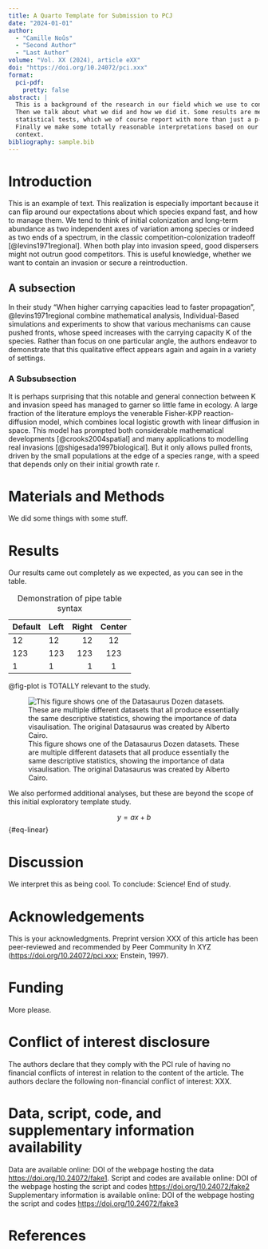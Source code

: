```yaml
---
title: A Quarto Template for Submission to PCJ
date: "2024-01-01"
author:
  - "Camille Noûs"
  - "Second Author"
  - "Last Author"
volume: "Vol. XX (2024), article eXX"
doi: "https://doi.org/10.24072/pci.xxx"
format:
  pci-pdf:
    pretty: false
abstract: |
  This is a background of the research in our field which we use to contextualise the need for our study. 
  Then we talk about what we did and how we did it. Some results are mentioned, some figures and tables,
  statistical tests, which we of course report with more than just a p-value.
  Finally we make some totally reasonable interpretations based on our results and put them into a broader
  context.
bibliography: sample.bib
---
```


# Introduction

This is an example of text. This realization is especially important because it can flip around our expectations about which species expand fast, and how to manage them. We tend to think of initial colonization and long-term abundance as two independent axes of variation among species or indeed as two ends of a spectrum, in the classic competition-colonization tradeoff [@levins1971regional]. When both play into invasion speed, good dispersers might not outrun good competitors. This is useful knowledge, whether we want to contain an invasion or secure a reintroduction.

## A subsection

In their study "When higher carrying capacities lead to faster propagation",
@levins1971regional combine mathematical analysis, Individual-Based simulations and experiments to show that various mechanisms can cause pushed fronts, whose speed increases with the carrying capacity K of the species. Rather than focus on one particular angle, the authors endeavor to demonstrate that this qualitative effect appears again and again in a variety of settings.

### A Subsubsection

It is perhaps surprising that this notable and general connection between K and invasion speed has managed to garner so little fame in ecology. A large fraction of the literature employs the venerable Fisher-KPP reaction-diffusion model, which combines local logistic growth with linear diffusion in space. This model has prompted both considerable mathematical developments [@crooks2004spatial] and many applications to modelling real invasions [@shigesada1997biological]. But it only allows pulled fronts, driven by the small populations at the edge of a species range, with a speed that depends only on their initial growth rate r.

# Materials and Methods

We did some things with some stuff.


# Results

Our results came out completely as we expected, as you can see in the table.

| Default | Left | Right | Center |
|---------|:-----|------:|:------:|
| 12      | 12   |    12 |   12   |
| 123     | 123  |   123 |  123   |
| 1       | 1    |     1 |   1    |

: Demonstration of pipe table syntax

@fig-plot is TOTALLY relevant to the study.

![This figure shows one of the Datasaurus Dozen datasets. These are multiple different datasets that all produce essentially the same descriptive statistics, showing the importance of data visaulisation. The original Datasaurus was created by Alberto Cairo.](datasaurus.png){#fig-plot}

We also performed additional analyses, but these are beyond the scope of this initial exploratory template study.

$$ y = ax + b $${#eq-linear}

# Discussion

We interpret this as being cool. To conclude: Science! End of study.

# Acknowledgements

This is your acknowledgments.
<!-- if submitting to PCI Journal, include:-->
Preprint version XXX<!--change to the correct number--> of this article has been peer-reviewed
and recommended by Peer Community In XYZ<!--[change to the name of the PCI]--> (<https://doi.org/10.24072/pci.xxx><!--[replace with the doi of the recommendation]-->;
Enstein, 1997<!--[replace with the citation of the recommendation]-->).

# Funding

More please.

# Conflict of interest disclosure

The authors declare that they comply with the PCI rule of having no financial conflicts of interest in relation to the content of the article. <!--IF APPROPRIATE:--> The authors declare the following non-financial conflict of interest: XXX. <!--(if some of the authors are recommenders of a PCI, indicate it here)-->

# Data, script, code, and supplementary information availability

<!--The DOI hyperlinks should be active. they should also be present in the reference list and cited in the text.-->
Data are available online: DOI of the webpage hosting the data <https://doi.org/10.24072/fake1>.
Script and codes are available online: DOI of the webpage hosting the script and codes <https://doi.org/10.24072/fake2>
Supplementary information is available online: DOI of the webpage hosting the script and codes <https://doi.org/10.24072/fake3>

# References
